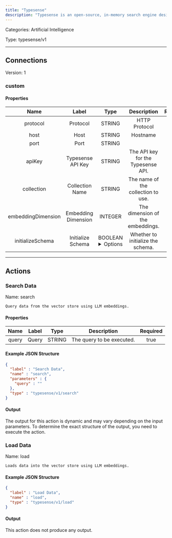 ```yaml
---
title: "Typesense"
description: "Typesense is an open-source, in-memory search engine designed for fast, typo-tolerant, and relevance-focused full-text search across large datasets."
---
```



Categories: Artificial Intelligence


Type: typesense/v1

<hr />




## Connections

Version: 1


### custom

#### Properties

|      Name       |      Label     |     Type     |     Description     | Required |
|:---------------:|:--------------:|:------------:|:-------------------:|:--------:|
| protocol | Protocol | STRING | HTTP Protocol | true |
| host | Host | STRING | Hostname | true |
| port | Port | STRING |  | true |
| apiKey | Typesense API Key | STRING | The API key for the Typesense API. | true |
| collection | Collection Name | STRING | The name of the collection to use. | true |
| embeddingDimension | Embedding Dimension | INTEGER | The dimension of the embeddings. | true |
| initializeSchema | Initialize Schema | BOOLEAN <details> <summary> Options </summary> true, false </details> | Whether to initialize the schema. | true |





<hr />


## Actions


### Search Data
Name: search

`Query data from the vector store using LLM embeddings.`

#### Properties

|      Name       |      Label     |     Type     |     Description     | Required |
|:---------------:|:--------------:|:------------:|:-------------------:|:--------:|
| query | Query | STRING | The query to be executed. | true |

#### Example JSON Structure
```json
{
  "label" : "Search Data",
  "name" : "search",
  "parameters" : {
    "query" : ""
  },
  "type" : "typesense/v1/search"
}
```

#### Output

The output for this action is dynamic and may vary depending on the input parameters. To determine the exact structure of the output, you need to execute the action.




### Load Data
Name: load

`Loads data into the vector store using LLM embeddings.`

#### Example JSON Structure
```json
{
  "label" : "Load Data",
  "name" : "load",
  "type" : "typesense/v1/load"
}
```

#### Output

This action does not produce any output.






